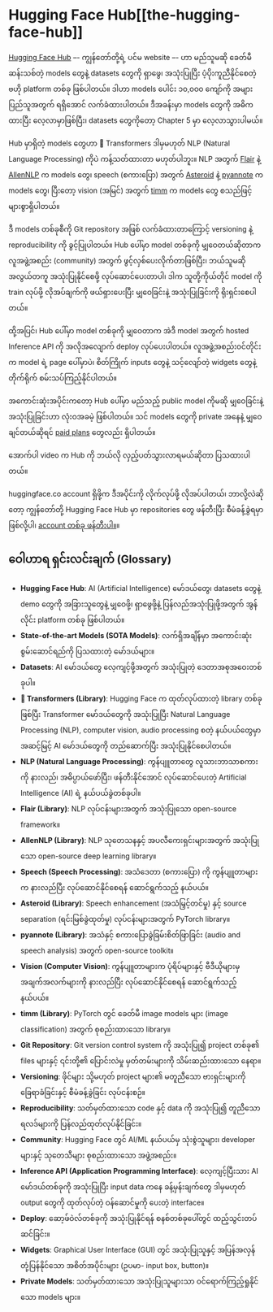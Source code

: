 # Hugging Face Hub[[the-hugging-face-hub]]

<CourseFloatingBanner
    chapter={4}
    classNames="absolute z-10 right-0 top-0"
/>

[Hugging Face Hub](https://huggingface.co/) –- ကျွန်တော်တို့ရဲ့ ပင်မ website –- ဟာ မည်သူမဆို ခေတ်မီဆန်းသစ်တဲ့ models တွေနဲ့ datasets တွေကို ရှာဖွေ၊ အသုံးပြုပြီး ပံ့ပိုးကူညီနိုင်စေတဲ့ ဗဟို platform တစ်ခု ဖြစ်ပါတယ်။ ဒါဟာ models ပေါင်း ၁၀,၀၀၀ ကျော်ကို အများပြည်သူအတွက် ရရှိအောင် လက်ခံထားပါတယ်။ ဒီအခန်းမှာ models တွေကို အဓိကထားပြီး လေ့လာမှာဖြစ်ပြီး၊ datasets တွေကိုတော့ Chapter 5 မှာ လေ့လာသွားပါမယ်။

Hub မှာရှိတဲ့ models တွေဟာ 🤗 Transformers ဒါမှမဟုတ် NLP (Natural Language Processing) ကိုပဲ ကန့်သတ်ထားတာ မဟုတ်ပါဘူး။ NLP အတွက် [Flair](https://github.com/flairNLP/flair) နဲ့ [AllenNLP](https://github.com/allenai/allennlp) က models တွေ၊ speech (စကားပြော) အတွက် [Asteroid](https://github.com/asteroid-team/asteroid) နဲ့ [pyannote](https://github.com/pyannote/pyannote-audio) က models တွေ၊ ပြီးတော့ vision (အမြင်) အတွက် [timm](https://github.com/rwightman/pytorch-image-models) က models တွေ စသည်ဖြင့် များစွာရှိပါတယ်။

ဒီ models တစ်ခုစီကို Git repository အဖြစ် လက်ခံထားတာကြောင့် versioning နဲ့ reproducibility ကို ခွင့်ပြုပါတယ်။ Hub ပေါ်မှာ model တစ်ခုကို မျှဝေတယ်ဆိုတာက လူအဖွဲ့အစည်း (community) အတွက် ဖွင့်လှစ်ပေးလိုက်တာဖြစ်ပြီး၊ ဘယ်သူမဆို အလွယ်တကူ အသုံးပြုနိုင်စေဖို့ လုပ်ဆောင်ပေးတာပါ၊ ဒါက သူတို့ကိုယ်တိုင် model ကို train လုပ်ဖို့ လိုအပ်ချက်ကို ဖယ်ရှားပေးပြီး မျှဝေခြင်းနဲ့ အသုံးပြုခြင်းကို ရိုးရှင်းစေပါတယ်။

ထို့အပြင်၊ Hub ပေါ်မှာ model တစ်ခုကို မျှဝေတာက အဲဒီ model အတွက် hosted Inference API ကို အလိုအလျောက် deploy လုပ်ပေးပါတယ်။ လူအဖွဲ့အစည်းဝင်တိုင်းက model ရဲ့ page ပေါ်မှာပဲ၊ စိတ်ကြိုက် inputs တွေနဲ့ သင့်လျော်တဲ့ widgets တွေနဲ့ တိုက်ရိုက် စမ်းသပ်ကြည့်နိုင်ပါတယ်။

အကောင်းဆုံးအပိုင်းကတော့ Hub ပေါ်မှာ မည်သည့် public model ကိုမဆို မျှဝေခြင်းနဲ့ အသုံးပြုခြင်းဟာ လုံးဝအခမဲ့ ဖြစ်ပါတယ်။ သင် models တွေကို private အနေနဲ့ မျှဝေချင်တယ်ဆိုရင် [paid plans](https://huggingface.co/pricing) တွေလည်း ရှိပါတယ်။

အောက်ပါ video က Hub ကို ဘယ်လို လှည့်ပတ်သွားလာရမယ်ဆိုတာ ပြသထားပါတယ်။

<Youtube id="XvSGPZFEjDY"/>

huggingface.co account ရှိဖို့က ဒီအပိုင်းကို လိုက်လုပ်ဖို့ လိုအပ်ပါတယ်၊ ဘာလို့လဲဆိုတော့ ကျွန်တော်တို့ Hugging Face Hub မှာ repositories တွေ ဖန်တီးပြီး စီမံခန့်ခွဲရမှာ ဖြစ်လို့ပါ၊ [account တစ်ခု ဖန်တီးပါ။](https://huggingface.co/join)။

## ဝေါဟာရ ရှင်းလင်းချက် (Glossary)

*   **Hugging Face Hub**: AI (Artificial Intelligence) မော်ဒယ်တွေ၊ datasets တွေနဲ့ demo တွေကို အခြားသူတွေနဲ့ မျှဝေဖို့၊ ရှာဖွေဖို့နဲ့ ပြန်လည်အသုံးပြုဖို့အတွက် အွန်လိုင်း platform တစ်ခု ဖြစ်ပါတယ်။
*   **State-of-the-art Models (SOTA Models)**: လက်ရှိအချိန်မှာ အကောင်းဆုံး စွမ်းဆောင်ရည်ကို ပြသထားတဲ့ မော်ဒယ်များ။
*   **Datasets**: AI မော်ဒယ်တွေ လေ့ကျင့်ဖို့အတွက် အသုံးပြုတဲ့ ဒေတာအစုအဝေးတစ်ခုပါ။
*   **🤗 Transformers (Library)**: Hugging Face က ထုတ်လုပ်ထားတဲ့ library တစ်ခုဖြစ်ပြီး Transformer မော်ဒယ်တွေကို အသုံးပြုပြီး Natural Language Processing (NLP), computer vision, audio processing စတဲ့ နယ်ပယ်တွေမှာ အဆင့်မြင့် AI မော်ဒယ်တွေကို တည်ဆောက်ပြီး အသုံးပြုနိုင်စေပါတယ်။
*   **NLP (Natural Language Processing)**: ကွန်ပျူတာတွေ လူသားဘာသာစကားကို နားလည်၊ အဓိပ္ပာယ်ဖော်ပြီး၊ ဖန်တီးနိုင်အောင် လုပ်ဆောင်ပေးတဲ့ Artificial Intelligence (AI) ရဲ့ နယ်ပယ်ခွဲတစ်ခုပါ။
*   **Flair (Library)**: NLP လုပ်ငန်းများအတွက် အသုံးပြုသော open-source framework။
*   **AllenNLP (Library)**: NLP သုတေသနနှင့် အပလီကေးရှင်းများအတွက် အသုံးပြုသော open-source deep learning library။
*   **Speech (Speech Processing)**: အသံဒေတာ (စကားပြော) ကို ကွန်ပျူတာများက နားလည်ပြီး လုပ်ဆောင်နိုင်စေရန် ဆောင်ရွက်သည့် နယ်ပယ်။
*   **Asteroid (Library)**: Speech enhancement (အသံမြှင့်တင်မှု) နှင့် source separation (ရင်းမြစ်ခွဲထုတ်မှု) လုပ်ငန်းများအတွက် PyTorch library။
*   **pyannote (Library)**: အသံနှင့် စကားပြောခွဲခြမ်းစိတ်ဖြာခြင်း (audio and speech analysis) အတွက် open-source toolkit။
*   **Vision (Computer Vision)**: ကွန်ပျူတာများက ပုံရိပ်များနှင့် ဗီဒီယိုများမှ အချက်အလက်များကို နားလည်ပြီး လုပ်ဆောင်နိုင်စေရန် ဆောင်ရွက်သည့် နယ်ပယ်။
*   **timm (Library)**: PyTorch တွင် ခေတ်မီ image models များ (image classification) အတွက် စုစည်းထားသော library။
*   **Git Repository**: Git version control system ကို အသုံးပြု၍ project တစ်ခု၏ files များနှင့် ၎င်းတို့၏ ပြောင်းလဲမှု မှတ်တမ်းများကို သိမ်းဆည်းထားသော နေရာ။
*   **Versioning**: ဖိုင်များ သို့မဟုတ် project များ၏ မတူညီသော ဗားရှင်းများကို ခြေရာခံခြင်းနှင့် စီမံခန့်ခွဲခြင်း လုပ်ငန်းစဉ်။
*   **Reproducibility**: သတ်မှတ်ထားသော code နှင့် data ကို အသုံးပြု၍ တူညီသော ရလဒ်များကို ပြန်လည်ထုတ်လုပ်နိုင်ခြင်း။
*   **Community**: Hugging Face တွင် AI/ML နယ်ပယ်မှ သုံးစွဲသူများ၊ developer များနှင့် သုတေသီများ စုစည်းထားသော အဖွဲ့အစည်း။
*   **Inference API (Application Programming Interface)**: လေ့ကျင့်ပြီးသား AI မော်ဒယ်တစ်ခုကို အသုံးပြုပြီး input data ကနေ ခန့်မှန်းချက်တွေ ဒါမှမဟုတ် output တွေကို ထုတ်လုပ်တဲ့ ဝန်ဆောင်မှုကို ပေးတဲ့ interface။
*   **Deploy**: ဆော့ဖ်ဝဲလ်တစ်ခုကို အသုံးပြုနိုင်ရန် စနစ်တစ်ခုပေါ်တွင် ထည့်သွင်းတပ်ဆင်ခြင်း။
*   **Widgets**: Graphical User Interface (GUI) တွင် အသုံးပြုသူနှင့် အပြန်အလှန်တုံ့ပြန်နိုင်သော အစိတ်အပိုင်းများ (ဥပမာ- input box, button)။
*   **Private Models**: သတ်မှတ်ထားသော အသုံးပြုသူများသာ ဝင်ရောက်ကြည့်ရှုနိုင်သော models များ။